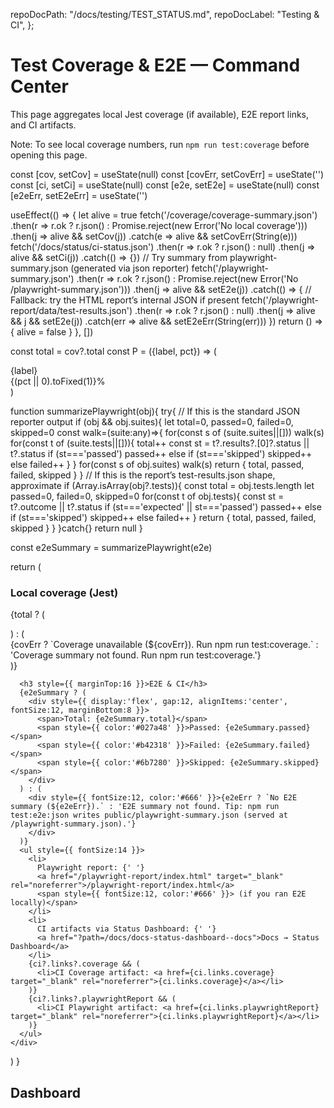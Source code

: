 
  repoDocPath: "/docs/testing/TEST_STATUS.md",
  repoDocLabel: "Testing & CI",
};

# Test Coverage & E2E — Command Center

<Meta title="Command Center/Test Coverage" />

This page aggregates local Jest coverage (if available), E2E report links, and CI artifacts.

Note: To see local coverage numbers, run `npm run test:coverage` before opening this page.

  const [cov, setCov] = useState(null)
  const [covErr, setCovErr] = useState('')
  const [ci, setCi] = useState(null)
  const [e2e, setE2e] = useState(null)
  const [e2eErr, setE2eErr] = useState('')

useEffect(() => {
let alive = true
fetch('/coverage/coverage-summary.json')
.then(r => r.ok ? r.json() : Promise.reject(new Error('No local coverage')))
.then(j => alive && setCov(j))
.catch(e => alive && setCovErr(String(e)))
fetch('/docs/status/ci-status.json')
.then(r => r.ok ? r.json() : null)
.then(j => alive && setCi(j))
.catch(() => {})
// Try summary from playwright-summary.json (generated via json reporter)
fetch('/playwright-summary.json')
.then(r => r.ok ? r.json() : Promise.reject(new Error('No /playwright-summary.json')))
.then(j => alive && setE2e(j))
.catch(() => {
// Fallback: try the HTML report’s internal JSON if present
fetch('/playwright-report/data/test-results.json')
.then(r => r.ok ? r.json() : null)
.then(j => alive && j && setE2e(j))
.catch(err => alive && setE2eErr(String(err)))
})
return () => { alive = false }
}, [])

const total = cov?.total
const P = ({label, pct}) => (

<div style={{ display: "flex", alignItems: "center", gap: 8 }}>
  <div style={{ width: 140, fontSize: 12 }}>{label}</div>
  <div style={{ flex: 1, height: 8, background: "#eee", borderRadius: 4 }}>
    <div style={{ width: `${pct || 0}%`, height: 8, background: "#4caf50", borderRadius: 4 }} />
  </div>
  <div style={{ width: 50, textAlign: "right", fontSize: 12 }}>{(pct || 0).toFixed(1)}%</div>
</div>
)

function summarizePlaywright(obj){
try{
// If this is the standard JSON reporter output
if (obj && obj.suites){
let total=0, passed=0, failed=0, skipped=0
const walk=(suite:any)=>{
for(const s of (suite.suites||[])) walk(s)
for(const t of (suite.tests||[])){
total++
const st = t?.results?.[0]?.status || t?.status
if (st==='passed') passed++
else if (st==='skipped') skipped++
else failed++
}
}
for(const s of obj.suites) walk(s)
return { total, passed, failed, skipped }
}
// If this is the report’s test-results.json shape, approximate
if (Array.isArray(obj?.tests)){
const total = obj.tests.length
let passed=0, failed=0, skipped=0
for(const t of obj.tests){
const st = t?.outcome || t?.status
if (st==='expected' || st==='passed') passed++
else if (st==='skipped') skipped++
else failed++
}
return { total, passed, failed, skipped }
}
}catch{}
return null
}

const e2eSummary = summarizePlaywright(e2e)

return (

<div style={{ maxWidth: 820 }}>
<h3>Local coverage (Jest)</h3>
{total ? (
<div style={{ display:'grid', gap:6 }}>
<P label="Statements" pct={total.statements?.pct} />
<P label="Branches" pct={total.branches?.pct} />
<P label="Functions" pct={total.functions?.pct} />
<P label="Lines" pct={total.lines?.pct} />
</div>
) : (
<div style={{ fontSize:12, color:'#666' }}>
{covErr ? `Coverage unavailable (${covErr}). Run npm run test:coverage.` : 'Coverage summary not found. Run npm run test:coverage.'}
</div>
)}

      <h3 style={{ marginTop:16 }}>E2E & CI</h3>
      {e2eSummary ? (
        <div style={{ display:'flex', gap:12, alignItems:'center', fontSize:12, marginBottom:8 }}>
          <span>Total: {e2eSummary.total}</span>
          <span style={{ color:'#027a48' }}>Passed: {e2eSummary.passed}</span>
          <span style={{ color:'#b42318' }}>Failed: {e2eSummary.failed}</span>
          <span style={{ color:'#6b7280' }}>Skipped: {e2eSummary.skipped}</span>
        </div>
      ) : (
        <div style={{ fontSize:12, color:'#666' }}>{e2eErr ? `No E2E summary (${e2eErr}).` : 'E2E summary not found. Tip: npm run test:e2e:json writes public/playwright-summary.json (served at /playwright-summary.json).'}
        </div>
      )}
      <ul style={{ fontSize:14 }}>
        <li>
          Playwright report: {' '}
          <a href="/playwright-report/index.html" target="_blank" rel="noreferrer">/playwright-report/index.html</a>
          <span style={{ fontSize:12, color:'#666' }}> (if you ran E2E locally)</span>
        </li>
        <li>
          CI artifacts via Status Dashboard: {' '}
          <a href="?path=/docs/docs-status-dashboard--docs">Docs → Status Dashboard</a>
        </li>
        {ci?.links?.coverage && (
          <li>CI Coverage artifact: <a href={ci.links.coverage} target="_blank" rel="noreferrer">{ci.links.coverage}</a></li>
        )}
        {ci?.links?.playwrightReport && (
          <li>CI Playwright artifact: <a href={ci.links.playwrightReport} target="_blank" rel="noreferrer">{ci.links.playwrightReport}</a></li>
        )}
      </ul>
    </div>

)
}

## Dashboard

<Canvas>
  <Story name="Coverage & CI">
    <CoveragePanel />
  </Story>
</Canvas>

<LastUpdated file="src/stories/CommandCenterTestCoverage.stories.mdx" />
